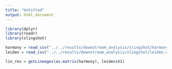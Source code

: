 ```yaml
---
title: "Untitled"
output: html_document
---
```


```r
library(dplyr)
library(readr)
library(slingshot)
```

```r
harmony = read_csv("../../results/downstream_analysis/slingshot/harmony.csv", col_names = FALSE)
leiden = read_csv("../../results/downstream_analysis/slingshot/leiden.csv", col_names = FALSE)

```

```r
lin_res = getLineages(as.matrix(harmony), leiden$X1)
```